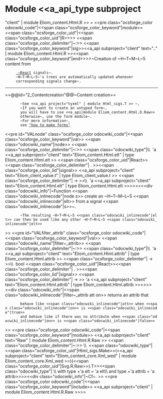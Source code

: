 =Module <<a_api_type subproject="client" | module Eliom_content.Html.R >> =
<<pre class="ocsforge_color odocwiki_code"|<<span class="ocsforge_color_keyword"|module>> <<span class="ocsforge_color_uid"|<<span class="ocsforge_color_uid"|R>>>> <<span class="ocsforge_color_delimiter"|~:>> <<span class="ocsforge_color_keyword"|sig>><<a_api subproject="client" text=".." | module Eliom_content.Html.R >><<span class="ocsforge_color_keyword"|end>>>>~Creation of ~H~T~M~L~5 content from
      [[http://erratique.ch/software/react| ~React]] signals~.
      ~H~T~M~L~5~'s trees are automatically updated whenever
      corresponding signals change~.

----


==@@id="2_Contentcreation"@@~Content creation==

        ~See <<a_api project="tyxml" | module Html_sigs.T >> ~,
        ~If you want to create an untyped form~,
        you will have to use <<a_api|module Eliom_content.Html.D.Raw>> 
        otherwise~, use the form module~.
        ~For more information~,
        see [[http://ocsigen.org/howto/forms/|"how to make forms"]]
<<pre id="VALnode" class="ocsforge_color odocwiki_code"|<<span class="ocsforge_color_keyword"|val>> <<span class="odocwiki_name"|node>> <<span class="ocsforge_color_delimiter"|~:>> <<span class="odocwiki_type"|\\  'a <<a_api subproject="client" text="Eliom_content.Html.elt" | type Eliom_content.Html.elt >> <<span class="ocsforge_color_uid"|React>><<span class="ocsforge_color_delimiter"| . >><<span class="ocsforge_color_lid"|signal>> <<a_api subproject="client" text="Eliom_client_value.t" | type Eliom_client_value.t >> <<span class="ocsforge_color_delimiter"| -> >>\\  'a <<a_api subproject="client" text="Eliom_content.Html.elt" | type Eliom_content.Html.elt >>>>>><<div class="odocwiki_info"|~Function <<span class="odocwiki_inlinecode"|node s>> create an ~H~T~M~L~5 <<span class="odocwiki_inlinecode"|elt>> from a signal <<span class="odocwiki_inlinecode"|s>>~.
        ~The resulting ~H~T~M~L~5 <<span class="odocwiki_inlinecode"|elt>> can then be used like any other ~H~T~M~L~5 <<span class="odocwiki_inlinecode"|elt>>
>>
<<pre id="VALfilter_attrib" class="ocsforge_color odocwiki_code"|<<span class="ocsforge_color_keyword"|val>> <<span class="odocwiki_name"|filter~_attrib>> <<span class="ocsforge_color_delimiter"|~:>> <<span class="odocwiki_type"|\\  'a <<a_api subproject="client" text="Eliom_content.Html.attrib" | type Eliom_content.Html.attrib >> <<span class="ocsforge_color_delimiter"| -> >>\\  bool <<span class="ocsforge_color_uid"|React>><<span class="ocsforge_color_delimiter"| . >><<span class="ocsforge_color_lid"|signal>> <<span class="ocsforge_color_delimiter"| -> >> 'a <<a_api subproject="client" text="Eliom_content.Html.attrib" | type Eliom_content.Html.attrib >>>>>><<div class="odocwiki_info"|<<span class="odocwiki_inlinecode"|filter~_attrib att on>> returns an attrib that
        behave like <<span class="odocwiki_inlinecode"|att>> when <<span class="odocwiki_inlinecode"|on>> is <<span class="odocwiki_inlinecode"|true>>
        and behave like if there was no attribute when <<span class="odocwiki_inlinecode"|on>> is <<span class="odocwiki_inlinecode"|false>>
>>
<<pre class="ocsforge_color odocwiki_code"|<<span class="ocsforge_color_keyword"|module>> <<a_api subproject="client" text="Raw" | module Eliom_content.Html.R.Raw >> <<span class="ocsforge_color_delimiter"|~:>> \\  <<span class="odocwiki_type"|<<span class="ocsforge_color_uid"|Html_sigs.Make>>(<<a_api subproject="client" text="Eliom_content_core.Xml_wed" | module Eliom_content_core.Xml_wed >>)(<<span class="ocsforge_color_uid"|Svg.R.Raw>>).T>><<span class="odocwiki_type"| \\      with type +'a elt = 'a elt\\       and type +'a attrib = 'a attrib>>>><<div class="odocwiki_info"|~Cf~.
>>
<<pre class="ocsforge_color odocwiki_code"|<<span class="ocsforge_color_keyword"|include>> <<a_api subproject="client" | module Eliom_content.Html.R.Raw >>>>
